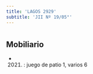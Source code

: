 ```yaml
---
title: 'LAGOS 2929'
subtitle: 'JII Nº 19/05°'
---
```


#


## Mobiliario

*  (2021) : juego de patio 1, varios 6 



